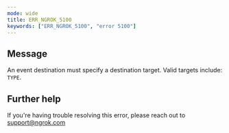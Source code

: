 ```yaml
---
mode: wide
title: ERR_NGROK_5100
keywords: ["ERR_NGROK_5100", "error 5100"]
---
```


## Message

An event destination must specify a destination target. Valid targets include: `TYPE`.

## Further help

If you're having trouble resolving this error, please reach out to [support@ngrok.com](mailto:support@ngrok.com?subject=Help%20with%20ERR_NGROK_5100)
